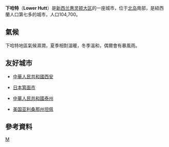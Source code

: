 {{Infobox Settlement
| name = 下哈特<br/>Lower Hutt
| image_skyline = 
| imagesize = 
| image_caption = 
| image_flag = 
| image_shield = 
| pushpin_map = New Zealand
| pushpin_label_position = bottom
| subdivision_type = 国家
| subdivision_name = {{NZL}}
| subdivision_type1 = [[新西兰行政区划|大区]]
| subdivision_name1 = [[惠灵顿大区|惠灵顿大区]]
| subdivision_type2 = 
| subdivision_name2 =  
| elevation_m = 
| elevation_ft = 
| area_total_km2 = 376.74
| population_as_of = 2017年
| population_total = 104700
| population_density_km2 = auto
| timezone = 
| utc_offset = 
| timezone_DST = 
| utc_offset_DST = 
| coordinates = {{Coord|41|13|S|174|55|E|region:NZ_type:city|display=title,inline}}
| website =  http://www.huttcity.govt.nz
}}
'''下哈特'''（'''Lower Hutt'''）是[[新西兰|新西兰]][[惠灵顿大区|惠灵顿大区]]的一座城市，位于[[北岛_(新西兰)|北岛]]南部，是紐西蘭人口第七多的城市，人口104,700。
== 氣候 ==
下哈特地區氣候濕潤，夏季相對溫暖，冬季溫和，偶爾會有暴風雨。
{{Weather box
|location = 下哈特
|single line = yes
|metric first = yes
|Jan record high C = 28.8
|Feb record high C = 30.9
|Mar record high C = 28.6
|Apr record high C = 26.5
|May record high C = 23.0
|Jun record high C = 19.6
|Jul record high C = 18.2
|Aug record high C = 20.1
|Sep record high C = 24.3
|Oct record high C = 23.6
|Nov record high C = 27.5
|Dec record high C = 29.6
|year record high C = 30.9
|Jan high C = 22.5
|Feb high C = 22.6
|Mar high C = 20.9
|Apr high C = 18.4
|May high C = 15.9
|Jun high C = 13.4
|Jul high C = 12.8
|Aug high C = 13.8
|Sep high C = 15.7
|Oct high C = 16.9
|Nov high C = 18.7
|Dec high C = 20.7
|Jan mean C = 18.2
|Feb mean C = 18.3
|Mar mean C = 16.6
|Apr mean C = 14.1
|May mean C = 12.1
|Jun mean C = 9.9
|Jul mean C = 9.0
|Aug mean C = 9.9
|Sep mean C = 11.6
|Oct mean C = 13.0
|Nov mean C = 14.5
|Dec mean C = 16.7
|Jan low C = 14.0
|Feb low C = 14.0
|Mar low C = 12.2
|Apr low C = 9.8
|May low C = 8.3
|Jun low C = 6.3
|Jul low C = 5.2
|Aug low C = 6.0
|Sep low C = 7.6
|Oct low C = 9.1
|Nov low C = 10.4
|Dec low C = 12.8
|Jan record low C = 5.2
|Feb record low C = 5.0
|Mar record low C = 4.6
|Apr record low C = 2.5
|May record low C = -1.0
|Jun record low C = -1.9
|Jul record low C = -3.3
|Aug record low C = -1.1
|Sep record low C = -2.2
|Oct record low C = 0.8
|Nov record low C = 2.1
|Dec record low C = 5.0
|year record low C = -3.3
|Jan precipitation mm = 84
|Feb precipitation mm = 81
|Mar precipitation mm = 87
|Apr precipitation mm = 88
|May precipitation mm = 117
|Jun precipitation mm = 154
|Jul precipitation mm = 144
|Aug precipitation mm = 136
|Sep precipitation mm = 109
|Oct precipitation mm = 145
|Nov precipitation mm = 99
|Dec precipitation mm = 94
|Jan sun = 235
|Feb sun = 199
|Mar sun = 198
|Apr sun = 159
|May sun = 135
|Jun sun = 105
|Jul sun = 124
|Aug sun = 146
|Sep sun = 156
|Oct sun = 176
|Nov sun = 192
|Dec sun = 204
|source = Paradise.net<ref>{{cite web
|url = http://homepages.paradise.net.nz/tmcgavin/lh_stats.html
|title = Climate Statistics for Lower Hutt, NZ (1985–2010)
|accessdate = 27 January 2012
|archive-url = https://web.archive.org/web/20181129161752/http://homepages.paradise.net.nz/tmcgavin/lh_stats.html
|archive-date = 2018-11-29
|dead-url = yes
}}</ref>
}}
== 友好城市 ==
*{{flagicon|PRC}}[[中華人民共和國|中華人民共和國]][[西安|西安]]
*{{flagicon|Japan}}[[日本|日本]][[箕面市|箕面市]]
*{{flagicon|PRC}}[[中華人民共和國|中華人民共和國]][[泰州|泰州]]
*{{flagicon|USA}}[[美国|美国]][[坦佩_(亚利桑那州)|亚利桑那州坦佩]]
== 參考資料 ==
{{reflist}}
{{New Zealand-stub}}

[[Category:新西兰城市|M]]